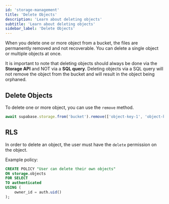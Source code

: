```yaml
---
id: 'storage-management'
title: 'Delete Objects'
description: 'Learn about deleting objects'
subtitle: 'Learn about deleting objects'
sidebar_label: 'Delete Objects'
---
```


When you delete one or more object from a bucket, the files are permanently removed and not recoverable.
You can delete a single object or multiple objects at once.

<Admonition type="note">

It is important to note that deleting objects should always be done via the **Storage API** and NOT via a **SQL query**.
Deleting objects via a SQL query will not remove the object from the bucket and will result in the object being orphaned.

</Admonition>

## Delete Objects

To delete one or more object, you can use the `remove` method.

```javascript
await supabase.storage.from('bucket').remove(['object-key-1', 'object-key-2'])
```

## RLS

In order to delete an object, the user must have the `delete` permission on the object.

Example policy:

```sql
CREATE POLICY "User can delete their own objects"
ON storage.objects
FOR SELECT
TO authenticated
USING (
    owner_id = auth.uid()
);
```